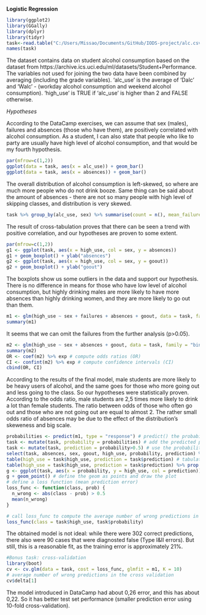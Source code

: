 **Logistic Regression**

```r
library(ggplot2)
library(GGally)
library(dplyr)
library(tidyr)
task<-read.table("C:/Users/Missao/Documents/GitHub/IODS-project/alc.csv", header=TRUE, sep=";")
names(task)
```

The dataset contains data on student alcohol consumption based on the dataset from https://archive.ics.uci.edu/ml/datasets/Student+Performance. 
The variables not used for joining the two data have been combined by averaging (including the grade variables).
'alc_use' is the average of 'Dalc' and 'Walc' - (workday alcohol consumption and weekend alcohol consumption). 
'high_use' is TRUE if 'alc_use' is higher than 2 and FALSE otherwise.

*Hypotheses*

According to the DataCamp exercises, we can assume that sex (males), failures and absences (those who have them), are positively correlated with alcohol consumption. As a student, I can also state that people who like to party are usually have high level of alcohol consumption, and that would be my fourth hypothesis. 

```r
par(mfrow=c(1,2))
ggplot(data = task, aes(x = alc_use)) + geom_bar()
ggplot(data = task, aes(x = absences)) + geom_bar()
```

The overall distribution of alcohol consumption is left-skewed, so where are much more people who do not drink booze. Same thing can be said about the amount of absences - there are not so many people with high level of skipping classes, and distribution is very skewed.

```r
task %>% group_by(alc_use, sex) %>% summarise(count = n(), mean_failures = mean(failures), mean_absences = mean(absences), mean_goout = mean(goout))
```

The result of cross-tabulation proves that there can be seen a trend with positive correlation, and our hypotheses are proven to some extent.


```r
par(mfrow=c(1,2))
g1 <- ggplot(task, aes(x = high_use, col = sex, y = absences))
g1 + geom_boxplot() + ylab("absences")
g2 <- ggplot(task, aes(x = high_use, col = sex, y = goout))
g2 + geom_boxplot() + ylab("goout")
```

The boxplots show us some outliers in the data and support our hypothesis. There is no difference in means for those who have low level of alcohol consumption, but highly drinking males are more likely to have more absences than highly drinking women, and they are more likely to go out than them. 


```r
m1 <- glm(high_use ~ sex + failures + absences + goout, data = task, family = "binomial")
summary(m1)
```

It seems that we can omit the failures from the further analysis (p>0.05).


```r
m2 <- glm(high_use ~ sex + absences + goout, data = task, family = "binomial")
summary(m2)
OR <- coef(m2) %>% exp # compute odds ratios (OR)
CI <- confint(m2) %>% exp # compute confidence intervals (CI)
cbind(OR, CI)
```

According to the results of the final model, male students are more likely to be heavy users of alcohol, and the same goes for those who more going out and less going to the class. So our hypotheses were statistically proven. According to the odds ratio, male students are 2,5 times more likely to drink a lot than female students. The ratio between odds of those who often go out and those who are not going out are equal to almost 2. The rather small odds ratio of absences may be due to the effect of the distribution's skeweness and big scale.

```r
probabilities <- predict(m1, type = "response") # predict() the probability of high_use
task <- mutate(task, probability = probabilities) # add the predicted probabilities
task <- mutate(task, prediction = probability>0.5) # use the probabilities to make a prediction of high_use
select(task, absences, sex, goout, high_use, probability, prediction) %>% tail(10) # see the last ten original classes, predicted probabilities, and class predictions
table(high_use = task$high_use, prediction = task$prediction) # tabulate the target variable versus the predictions
table(high_use = task$high_use, prediction = task$prediction) %>% prop.table() %>% addmargins() # tabulate the target variable versus the predictions with margings:
g <- ggplot(task, aes(x = probability, y = high_use, col = prediction)) # initialize a plot of 'high_use' versus 'probability'
g + geom_point() # define the geom as points and draw the plot
# define a loss function (mean prediction error)
loss_func <- function(class, prob) {
  n_wrong <- abs(class - prob) > 0.5
  mean(n_wrong)
}

# call loss_func to compute the average number of wrong predictions in the (training) data
loss_func(class = task$high_use, task$probability)
``` 

The obtained model is not ideal: while there were 302 correct predictions, there also were 90 cases that were diagnosted false (Type I&II errors). But still, this is a reasonable fit, as the training error is approximately 21%.

```r
#Bonus task: cross-validation
library(boot)
cv <- cv.glm(data = task, cost = loss_func, glmfit = m1, K = 10)
# average number of wrong predictions in the cross validation
cv$delta[1]
```

The model introduced in DataCamp had about 0,26 error, and this has about 0,22. So it has better test set performance (smaller prediction error using 10-fold cross-validation).


